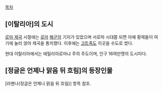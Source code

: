 [[목차]]

== [이탈리아]의 도시 ==
[[로마 제국]] 시절에는 [[로마]] [[해군]]의 기지가 있었으며 서로마 시대쯤 되면 아예 황제들이 여기에 눌러 앉아 제국을 통치했다. 이후에는 [[고트족]]도 이곳을 수도로 썼다.

현대 이탈리아에서는 에밀리아로마냐 주의 주도이며, 인구 16여만명의 도시이다.

== [정글은 언제나 맑음 뒤 흐림]의 등장인물 ==
[라벤나(정글은 언제나 맑음 뒤 흐림)] 항목 참조.


